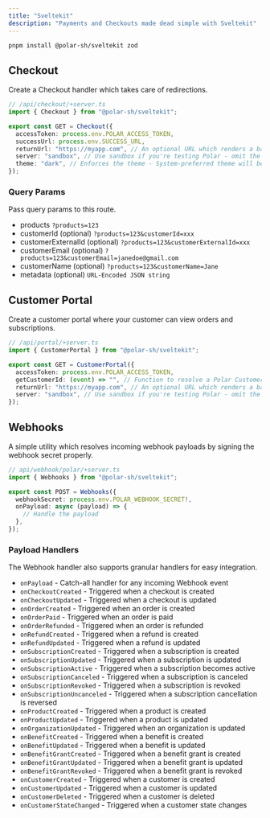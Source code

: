 ```yaml
---
title: "Sveltekit"
description: "Payments and Checkouts made dead simple with Sveltekit"
---
```


```bash
pnpm install @polar-sh/sveltekit zod
```

## Checkout

Create a Checkout handler which takes care of redirections.

```typescript
// /api/checkout/+server.ts
import { Checkout } from "@polar-sh/sveltekit";

export const GET = Checkout({
  accessToken: process.env.POLAR_ACCESS_TOKEN,
  successUrl: process.env.SUCCESS_URL,
  returnUrl: "https://myapp.com", // An optional URL which renders a back-button in the Checkout
  server: "sandbox", // Use sandbox if you're testing Polar - omit the parameter or pass 'production' otherwise
  theme: "dark", // Enforces the theme - System-preferred theme will be set if left omitted
});
```

### Query Params

Pass query params to this route.

- products `?products=123`
- customerId (optional) `?products=123&customerId=xxx`
- customerExternalId (optional) `?products=123&customerExternalId=xxx`
- customerEmail (optional) `?products=123&customerEmail=janedoe@gmail.com`
- customerName (optional) `?products=123&customerName=Jane`
- metadata (optional) `URL-Encoded JSON string`

## Customer Portal

Create a customer portal where your customer can view orders and subscriptions.

```typescript
// /api/portal/+server.ts
import { CustomerPortal } from "@polar-sh/sveltekit";

export const GET = CustomerPortal({
  accessToken: process.env.POLAR_ACCESS_TOKEN,
  getCustomerId: (event) => "", // Function to resolve a Polar Customer ID
  returnUrl: "https://myapp.com", // An optional URL which renders a back-button in the Customer Portal
  server: "sandbox", // Use sandbox if you're testing Polar - omit the parameter or pass 'production' otherwise
});
```

## Webhooks

A simple utility which resolves incoming webhook payloads by signing the webhook secret properly.

```typescript
// api/webhook/polar/+server.ts
import { Webhooks } from "@polar-sh/sveltekit";

export const POST = Webhooks({
  webhookSecret: process.env.POLAR_WEBHOOK_SECRET!,
  onPayload: async (payload) => {
    // Handle the payload
  },
});
```

### Payload Handlers

The Webhook handler also supports granular handlers for easy integration.

- `onPayload` - Catch-all handler for any incoming Webhook event
- `onCheckoutCreated` - Triggered when a checkout is created
- `onCheckoutUpdated` - Triggered when a checkout is updated
- `onOrderCreated` - Triggered when an order is created
- `onOrderPaid` - Triggered when an order is paid
- `onOrderRefunded` - Triggered when an order is refunded
- `onRefundCreated` - Triggered when a refund is created
- `onRefundUpdated` - Triggered when a refund is updated
- `onSubscriptionCreated` - Triggered when a subscription is created
- `onSubscriptionUpdated` - Triggered when a subscription is updated
- `onSubscriptionActive` - Triggered when a subscription becomes active
- `onSubscriptionCanceled` - Triggered when a subscription is canceled
- `onSubscriptionRevoked` - Triggered when a subscription is revoked
- `onSubscriptionUncanceled` - Triggered when a subscription cancellation is reversed
- `onProductCreated` - Triggered when a product is created
- `onProductUpdated` - Triggered when a product is updated
- `onOrganizationUpdated` - Triggered when an organization is updated
- `onBenefitCreated` - Triggered when a benefit is created
- `onBenefitUpdated` - Triggered when a benefit is updated
- `onBenefitGrantCreated` - Triggered when a benefit grant is created
- `onBenefitGrantUpdated` - Triggered when a benefit grant is updated
- `onBenefitGrantRevoked` - Triggered when a benefit grant is revoked
- `onCustomerCreated` - Triggered when a customer is created
- `onCustomerUpdated` - Triggered when a customer is updated
- `onCustomerDeleted` - Triggered when a customer is deleted
- `onCustomerStateChanged` - Triggered when a customer state changes
